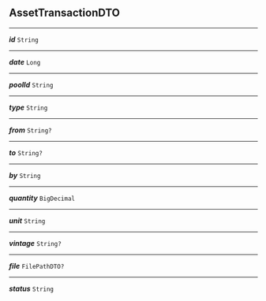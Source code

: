 


## AssetTransactionDTO



---

***id*** `String`

---

***date*** `Long`

---

***poolId*** `String`

---

***type*** `String`

---

***from*** `String?`

---

***to*** `String?`

---

***by*** `String`

---

***quantity*** `BigDecimal`

---

***unit*** `String`

---

***vintage*** `String?`

---

***file*** `FilePathDTO?`

---

***status*** `String`
